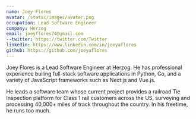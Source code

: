 ```yaml
---
name: Joey Flores
avatar: /static/images/avatar.png
occupation: Lead Software Engineer
company: Herzog
email: joeyflores74@gmail.com
--twitter: https://twitter.com/Twitter
linkedin: https://www.linkedin.com/in/joeyaflores
github: https://github.com/joeyaflores
---
```


Joey Flores is a Lead Software Engineer at Herzog. He has professional experience builing full-stack software applications in Python, Go, and a variety of JavaScript frameworks such as Next.js and Vue.js.

He leads a software team whose current project provides a railroad Tie Inspection platform for Class 1 rail customers across the US, surveying and processing 40,000+ miles of track throughout the country. In his freetime, he runs too much.

